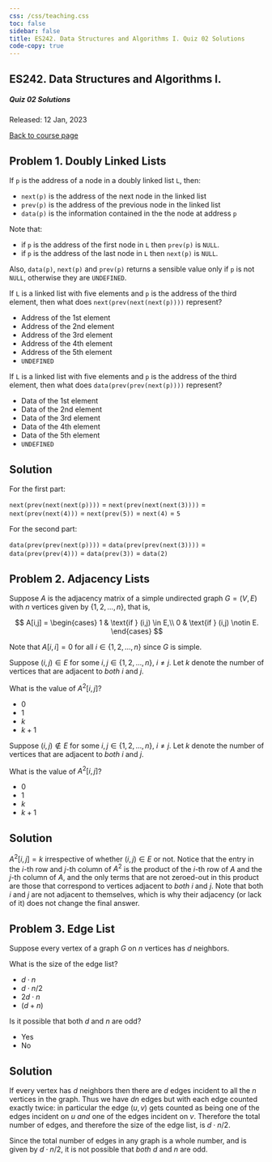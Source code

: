 ```yaml
---
css: /css/teaching.css
toc: false
sidebar: false
title: ES242. Data Structures and Algorithms I. Quiz 02 Solutions
code-copy: true
---
```


:::{.column-body-outset}

## ES242. Data Structures and Algorithms I.

##### Quiz 02 Solutions

Released: 12 Jan, 2023

[Back to course page](../index.qmd)

:::{.callout-note icon="false" collapse="true"}

# Problem 1. Doubly Linked Lists

If `p` is the address of a node in a doubly linked list `L`, then:

- `next(p)` is the address of the next node in the linked list 
- `prev(p)` is the address of the previous node in the linked list 
- `data(p)` is the information contained in the the node at address `p`

Note that:

- if `p` is the address of the first node in `L` then `prev(p)` is `NULL`.
- if `p` is the address of the last node in `L` then `next(p)` is `NULL`.

Also,  `data(p)`, `next(p)` and `prev(p)` returns a sensible value only if `p` is not `NULL`, otherwise they are `UNDEFINED`.

If `L` is a linked list with five elements and `p` is the address of the third element, then what does `next(prev(next(next(p))))` represent?

- Address of the 1st element
- Address of the 2nd element
- Address of the 3rd element
- Address of the 4th element
- Address of the 5th element
- `UNDEFINED`

If `L` is a linked list with five elements and `p` is the address of the third element, then what does `data(prev(prev(next(p))))` represent?

- Data of the 1st element
- Data of the 2nd element
- Data of the 3rd element
- Data of the 4th element
- Data of the 5th element
- `UNDEFINED`

:::


:::{.callout-caution icon="false" collapse="true"}

# Solution

For the first part:

`next(prev(next(next(p))))` = `next(prev(next(next(3))))` = `next(prev(next(4)))` = `next(prev(5))` =  `next(4)` = `5`

For the second part:

`data(prev(prev(next(p))))` = `data(prev(prev(next(3))))` = `data(prev(prev(4)))` = `data(prev(3))` = `data(2)`

:::


:::{.callout-note icon="false"  collapse="true"}

# Problem 2. Adjacency Lists

Suppose $A$ is the adjacency matrix of a simple undirected graph $G = (V,E)$ with $n$ vertices given by $\{1,2,\ldots,n\}$, that is, 

$$
    A[i,j] =
    \begin{cases}
      1 & \text{if } (i,j) \in E,\\
      0 & \text{if } (i,j) \notin E.
    \end{cases}
$$

Note that $A[i,i] = 0$ for all $i \in \{1,2,\ldots,n\}$ since $G$ is simple.

Suppose $(i,j) \in E$ for some $i,j \in \{1,2,\ldots,n\}$, $i \neq j$. Let $k$ denote the number of vertices that are adjacent to _both_ $i$ and $j$.

What is the value of $A^2[i,j]$?

- $0$
- $1$
- $k$
- $k+1$


Suppose $(i,j) \notin E$ for some $i,j \in \{1,2,\ldots,n\}$, $i \neq j$. Let $k$ denote the number of vertices that are adjacent to _both_ $i$ and $j$.

What is the value of $A^2[i,j]$?

- $0$
- $1$
- $k$
- $k+1$

:::


:::{.callout-caution icon="false" collapse="true"}

# Solution

 $A^2[i,j] = k$ irrespective of whether $(i,j) \in E$ or not. Notice that the entry in the $i$-th row and $j$-th column of $A^2$ is the product of the $i$-th row of $A$ and the $j$-th column of $A$, and the only terms that are not zeroed-out in this product are those that correspond to vertices adjacent to _both_ $i$ and $j$. Note that both $i$ and $j$ are not adjacent to themselves, which is why their adjacency (or lack of it) does not change the final answer.

:::


:::{.callout-note icon="false" collapse="true"}

# Problem 3. Edge List

Suppose every vertex of a graph $G$ on $n$ vertices has $d$ neighbors.

What is the size of the edge list?

- $d \cdot n$
- $d \cdot n/2$
- $2d \cdot n$
- $(d + n)$

Is it possible that both $d$ and $n$ are odd?

- Yes
- No

:::


:::{.callout-caution icon="false" collapse="true"}

# Solution

If every vertex has $d$ neighbors then there are $d$ edges incident to all the $n$ vertices in the graph. Thus we have $dn$ edges but with each edge counted exactly twice: in particular the edge $(u,v)$ gets counted as being one of the edges incident on $u$ _and_ one of the edges incident on $v$. Therefore the total number of edges, and therefore the size of the edge list, is $d \cdot n/2$.

Since the total number of edges in any graph is a whole number, and is given by $d \cdot n/2$, it is not possible that _both_ $d$ and $n$ are odd. 
:::

:::